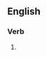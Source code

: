 {{also|spoon-feed}}

==English==

===Verb===
{{en-verb|spoonfeeds|spoonfeeding|spoonfed}}

# {{alternative spelling of|spoon-feed|lang=en}}